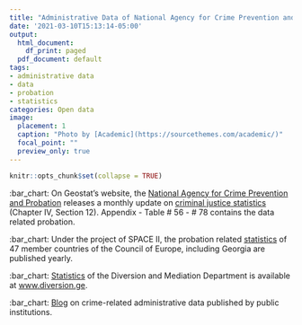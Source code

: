 ```yaml
---
title: "Administrative Data of National Agency for Crime Prevention and Probation"
date: '2021-03-10T15:13:14-05:00'
output:
  html_document:
    df_print: paged
  pdf_document: default
tags:
- administrative data
- data
- probation
- statistics
categories: Open data
image:
  placement: 1
  caption: "Photo by [Academic](https://sourcethemes.com/academic/)"
  focal_point: ""
  preview_only: true
---
```


```r
knitr::opts_chunk$set(collapse = TRUE)
```

:bar_chart: On Geostat's website, the [National Agency for Crime Prevention and Probation](https://www.facebook.com/CenterforCrimePrevention) releases a monthly update on [criminal justice statistics](https://www.geostat.ge/en/modules/categories/679/unified-report-on-criminal-justice-statistics) (Chapter IV, Section 12). Appendix - Table # 56 - # 78 contains the data related probation.

:bar_chart: Under the project of SPACE II, the probation related [statistics](https://wp.unil.ch/space/space-ii/annual-reports/) of 47 member countries of the Council of Europe, including Georgia are published yearly. 

:bar_chart: [Statistics](http://diversion.ge/?action=page&pid=52&lang=geo) of the Diversion and Mediation Department is available at [www.diversion.ge](http://www.diversion.ge/?action=page&pid=51&lang=eng). 

:bar_chart: [Blog](https://temurgugushvili.ge/ka/category/%E1%83%90%E1%83%93%E1%83%9B%E1%83%98%E1%83%9C%E1%83%98%E1%83%A1%E1%83%A2%E1%83%A0%E1%83%90%E1%83%AA%E1%83%98%E1%83%A3%E1%83%9A%E1%83%98-%E1%83%9B%E1%83%9D%E1%83%9C%E1%83%90%E1%83%AA%E1%83%94%E1%83%9B%E1%83%94%E1%83%91%E1%83%98/) on crime-related administrative data published by public institutions. 






